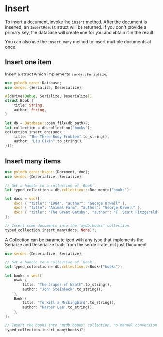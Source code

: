 # Insert

To insert a document, invoke the `insert` method.
After the document is inserted, an `InsertResult` struct will be returned.
If you don't provide a primary key, the database will create one for you and obtain it in the result.

You can also use the `insert_many` method to insert multiple documents at once.

## Insert one item

Insert a struct which implements `serde::Serialize`;

```rust
use polodb_core::Database;
use serde::{Serialize, Deserialize};

#[derive(Debug, Serialize, Deserialize)]
struct Book {
    title: String,
    author: String,
}

let db = Database::open_file(db_path)?;
let collection = db.collection("books");
collection.insert_one(Book {
    title: "The Three-Body Problem".to_string(),
    author: "Liu Cixin".to_string(),
})?;
```

## Insert many items

```rust
use polodb_core::bson::{Document, doc};
use serde::{Deserialize, Serialize};

// Get a handle to a collection of `Book`.
let typed_collection = db.collection::<Document>("books");

let docs = vec![
    doc! { "title": "1984", "author": "George Orwell" },
    doc! { "title": "Animal Farm", "author": "George Orwell" },
    doc! { "title": "The Great Gatsby", "author": "F. Scott Fitzgerald" },
];

// Insert some documents into the "mydb.books" collection.
typed_collection.insert_many(docs, None)?;
```

A Collection can be parameterized with any type that implements the Serialize and Deserialize traits from the serde crate, not just Document:

```rust
use serde::{Deserialize, Serialize};

// Get a handle to a collection of `Book`.
let typed_collection = db.collection::<Book>("books");

let books = vec![
    Book {
        title: "The Grapes of Wrath".to_string(),
        author: "John Steinbeck".to_string(),
    },
    Book {
        title: "To Kill a Mockingbird".to_string(),
        author: "Harper Lee".to_string(),
    },
];

// Insert the books into "mydb.books" collection, no manual conversion to BSON necessary.
typed_collection.insert_many(books)?;
```
